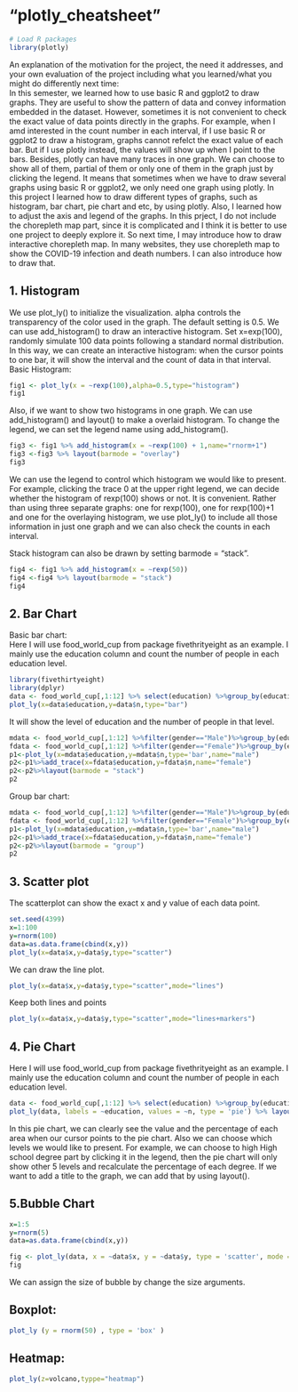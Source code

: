 # "plotly_cheatsheet"

```r
# Load R packages
library(plotly)
```



An explanation of the motivation for the project, the need it addresses, and your own evaluation of the project including what you learned/what you might do differently next time: \
In this semester, we learned how to use basic R and ggplot2 to draw graphs. They are useful to show the pattern of data and convey information embedded in the dataset. However, sometimes it is not convenient to check the exact value of data points directly in the graphs. For example, when I amd interested in the count number in each interval, if I use basic R or ggplot2 to draw a histogram, graphs cannot refelct the exact value of each bar. But if I use plotly instead, the values will show up when I point to the bars. Besides, plotly can have many traces in one graph. We can choose to show all of them, partial of them or only one of them in the graph just by clicking the legend. It means that sometimes when we have to draw several graphs using basic R or ggplot2, we only need one graph using plotly. In this project I learned how to draw different types of graphs, such as histogram, bar chart, pie chart and etc, by using plotly. Also, I learned how to adjust the axis and legend of the graphs. In this prject, I do not include the chorepleth map part, since it is complicated and I think it is better to use one project to deeply explore it. So next time, I may introduce how to draw interactive chorepleth map. In many websites, they use chorepleth map to show the COVID-19 infection and death numbers. I can also introduce how to draw that.





## 1. Histogram
We use plot_ly() to initialize the visualization. alpha controls the transparency of the color used in the graph. The default setting is 0.5. We can use add_histogram() to draw an interactive histogram. Set x=exp(100), randomly simulate 100 data points following a standard normal distribution. In this way, we can create an interactive histogram: when the cursor points to one bar, it will show the interval and the count of data in that interval. \
Basic Histogram:
```r
fig1 <- plot_ly(x = ~rexp(100),alpha=0.5,type="histogram")
fig1
```




Also, if we want to show two histograms in one graph. We can use add_histogram() and layout() to make a overlaid histogram. To change the legend, we can set the legend name using add_histogram().
```r
fig3 <- fig1 %>% add_histogram(x = ~rexp(100) + 1,name="rnorm+1")
fig3 <-fig3 %>% layout(barmode = "overlay")
fig3
```


We can use the legend to control which histogram we would like to present. For example, clicking the trace 0 at the upper right legend, we can decide whether the histogram of rexp(100) shows or not. It is convenient. Rather than using three separate graphs: one for rexp(100), one for rexp(100)+1 and one for the overlaying histogram, we use plot_ly() to include all those information in just one graph and we can also check the counts in each interval. 

Stack histogram can also be drawn by setting barmode = "stack".
```r
fig4 <- fig1 %>% add_histogram(x = ~rexp(50))
fig4 <-fig4 %>% layout(barmode = "stack")
fig4
```


## 2. Bar Chart \
Basic bar chart: \
Here I will use food_world_cup from package fivethrityeight as an example. I mainly use the education column and count the number of people in each education level. \
```r
library(fivethirtyeight)
library(dplyr)
data <- food_world_cup[,1:12] %>% select(education) %>%group_by(education) %>%summarise(n=n())
plot_ly(x=data$education,y=data$n,type="bar")
```

It will show the level of education and the number of people in that level. \

```r
mdata <- food_world_cup[,1:12] %>%filter(gender=="Male")%>%group_by(education) %>%summarise(n=n())
fdata <- food_world_cup[,1:12] %>%filter(gender=="Female")%>%group_by(education) %>%summarise(n=n())
p1<-plot_ly(x=mdata$education,y=mdata$n,type='bar',name="male")
p2<-p1%>%add_trace(x=fdata$education,y=fdata$n,name="female")
p2<-p2%>%layout(barmode = "stack") 
p2
```


Group bar chart:
```r
mdata <- food_world_cup[,1:12] %>%filter(gender=="Male")%>%group_by(education) %>%summarise(n=n())
fdata <- food_world_cup[,1:12] %>%filter(gender=="Female")%>%group_by(education) %>%summarise(n=n())
p1<-plot_ly(x=mdata$education,y=mdata$n,type='bar',name="male")
p2<-p1%>%add_trace(x=fdata$education,y=fdata$n,name="female")
p2<-p2%>%layout(barmode = "group") 
p2
```


## 3. Scatter plot \
The scatterplot can show the exact x and y value of each data point. \
```r
set.seed(4399)
x=1:100
y=rnorm(100)
data=as.data.frame(cbind(x,y))
plot_ly(x=data$x,y=data$y,type="scatter")
```



We can draw the line plot.
```r
plot_ly(x=data$x,y=data$y,type="scatter",mode="lines")
```


Keep both lines and points
```r
plot_ly(x=data$x,y=data$y,type="scatter",mode="lines+markers")
```

## 4. Pie Chart
Here I will use food_world_cup from package fivethrityeight as an example. I mainly use the education column and count the number of people in each education level. 

```r
data <- food_world_cup[,1:12] %>% select(education) %>%group_by(education) %>%summarise(n=n())
plot_ly(data, labels = ~education, values = ~n, type = 'pie') %>% layout(title = 'Education Level')
```


In this pie chart, we can clearly see the value and the percentage of each area when our cursor points to the pie chart. Also we can choose which levels we would like to present. For example, we can choose to high High school degree part by clicking it in the legend, then the pie chart will only show other 5 levels and recalculate the percentage of each degree. If we want to add a title to the graph, we can add that by using layout().

## 5.Bubble Chart
```r
x=1:5
y=rnorm(5)
data=as.data.frame(cbind(x,y))

fig <- plot_ly(data, x = ~data$x, y = ~data$y, type = 'scatter', mode = 'markers',marker = list(size = c(10,20,30,40,50), opacity = 0.5))
fig
```


We can assign the size of bubble by change the size arguments. \

## Boxplot:
```r
plot_ly (y = rnorm(50) , type = 'box' ) 
```

## Heatmap:
```r
plot_ly(z=volcano,typpe="heatmap")
```
